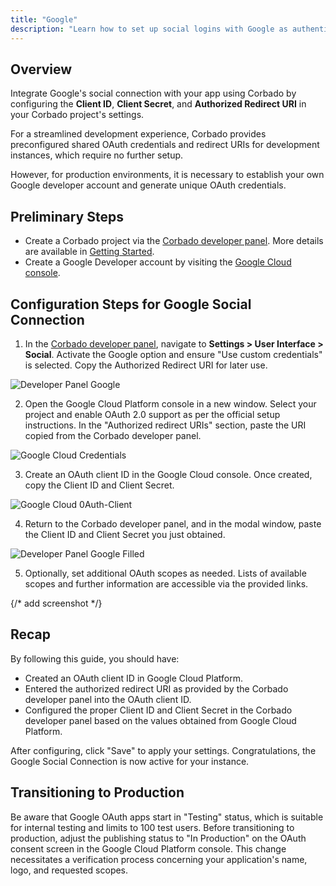 ```yaml
---
title: "Google"
description: "Learn how to set up social logins with Google as authentication provider."
---
```


## Overview
Integrate Google's social connection with your app using Corbado by configuring the **Client ID**, **Client Secret**, and **Authorized Redirect URI** in your Corbado project's settings.

For a streamlined development experience, Corbado provides preconfigured shared OAuth credentials and redirect URIs for development instances, which require no further setup.

However, for production environments, it is necessary to establish your own Google developer account and generate unique OAuth credentials.


## Preliminary Steps
- Create a Corbado project via the [Corbado developer panel](https://app.corbado.com/signin#register). More details are available in [Getting Started](/overview/getting-started).
- Create a Google Developer account by visiting the [Google Cloud console](https://console.developers.google.com/).

## Configuration Steps for Google Social Connection
1. In the [Corbado developer panel](https://app.corbado.com/signin#register), navigate to **Settings > User Interface > Social**. Activate the Google option and ensure "Use custom credentials" is selected. Copy the Authorized Redirect URI for later use.

![Developer Panel Google](/images/overview/configuration/social-logins/google/dev-panel-google.webp)

2. Open the Google Cloud Platform console in a new window. Select your project and enable OAuth 2.0 support as per the official setup instructions. In the "Authorized redirect URIs" section, paste the URI copied from the Corbado developer panel.

![Google Cloud Credentials](/images/overview/configuration/social-logins/google/google-cloud-credentials.webp)

3. Create an OAuth client ID in the Google Cloud console. Once created, copy the Client ID and Client Secret.

![Google Cloud 0Auth-Client](/images/overview/configuration/social-logins/google/google-cloud-0auth-client.webp)

4. Return to the Corbado developer panel, and in the modal window, paste the Client ID and Client Secret you just obtained.

![Developer Panel Google Filled](/images/overview/configuration/social-logins/google/dev-panel-google-filled.webp)

5. Optionally, set additional OAuth scopes as needed. Lists of available scopes and further information are accessible via the provided links.

{/* add screenshot */}


## Recap
By following this guide, you should have:
- Created an OAuth client ID in Google Cloud Platform.
- Entered the authorized redirect URI as provided by the Corbado developer panel into the OAuth client ID.
- Configured the proper Client ID and Client Secret in the Corbado developer panel based on the values obtained from Google Cloud Platform.

After configuring, click "Save" to apply your settings. Congratulations, the Google Social Connection is now active for your instance.

## Transitioning to Production
Be aware that Google OAuth apps start in "Testing" status, which is suitable for internal testing and limits to 100 test users. Before transitioning to production, adjust the publishing status to "In Production" on the OAuth consent screen in the Google Cloud Platform console. This change necessitates a verification process concerning your application's name, logo, and requested scopes.